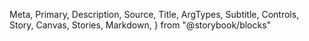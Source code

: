   Meta,
  Primary,
  Description,
  Source,
  Title,
  ArgTypes,
  Subtitle,
  Controls,
  Story,
  Canvas,
  Stories,
  Markdown,
} from "@storybook/blocks"

<Meta of={Banner} />

<Title />

<Description of={Banner} />

```tsx
import { Banner } from "@einride/ui"
```

## Basic

<Description of={Banner.Basic} />

<Canvas of={Banner.Basic} />

<Controls of={Banner.Basic} />

## Status

<Description of={Banner.Warning} />

<Canvas of={Banner.Warning} />

<Controls of={Banner.Warning} include="status" />
